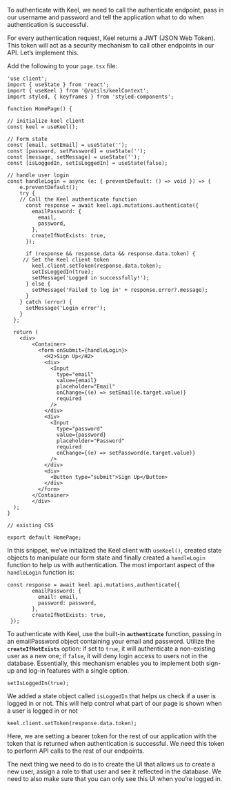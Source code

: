 To authenticate with Keel, we need to call the authenticate endpoint, pass in our username and password and tell the application what to do when authentication is successful.

For every authentication request, Keel returns a JWT (JSON Web Token). This token will act as a security mechanism to call other endpoints in our API. Let’s implement this.

Add the following to your `page.tsx` file:

```tsx {9, 21-28, 31-32}
'use client';
import { useState } from 'react';
import { useKeel } from '@/utils/keelContext';
import styled, { keyframes } from 'styled-components';

function HomePage() {

// initialize keel client
const keel = useKeel();

// Form state
const [email, setEmail] = useState('');
const [password, setPassword] = useState('');
const [message, setMessage] = useState('');
const [isLoggedIn, setIsLoggedIn] = useState(false);

// handle user login
const handleLogin = async (e: { preventDefault: () => void }) => {
    e.preventDefault();
    try {
	// Call the Keel authenticate function
      const response = await keel.api.mutations.authenticate({
        emailPassword: {
          email,
          password,
        },
        createIfNotExists: true,
      });

      if (response && response.data && response.data.token) {
	 // Set the Keel client token
        keel.client.setToken(response.data.token);
        setIsLoggedIn(true);
        setMessage('Logged in successfully!');
      } else {
        setMessage('Failed to log in' + response.error?.message);
      }
    } catch (error) {
      setMessage('Login error');
    }
  };

  return (
    <div>
        <Container>
          <form onSubmit={handleLogin}>
            <H2>Sign Up</H2>
            <div>
              <Input
                type="email"
                value={email}
                placeholder="Email"
                onChange={(e) => setEmail(e.target.value)}
                required
              />
            </div>
            <div>
              <Input
                type="password"
                value={password}
                placeholder="Password"
                required
                onChange={(e) => setPassword(e.target.value)}
              />
            </div>
            <div>
              <Button type="submit">Sign Up</Button>
            </div>
          </form>
        </Container>
        </div>
  );
}

// existing CSS

export default HomePage;
```

In this snippet, we've initialized the Keel client with `useKeel()`, created state objects to manipulate our form state and finally created a `handleLogin` function to help us with authentication. The most important aspect of the `handleLogin` function is:

```tsx
const response = await keel.api.mutations.authenticate({
        emailPassword: {
          email: email,
          password: password,
        },
        createIfNotExists: true,
 });
```

To authenticate with Keel, use the built-in **`authenticate`** function, passing in an emailPassword object containing your email and password. Utilize the **`createIfNotExists`** option: if set to `true`, it will authenticate a non-existing user as a new one; if `false`, it will deny login access to users not in the database. Essentially, this mechanism enables you to implement both sign-up and log-in features with a single option.

```tsx
setIsLoggedIn(true);
```

We added a state object called `isLoggedIn` that helps us check if a user is logged in or not. This will help control what part of our page is shown when a user is logged in or not

```tsx
keel.client.setToken(response.data.token);
```

Here, we are setting a bearer token for the rest of our application with the token that is returned when authentication is successful. We need this token to perform API calls to the rest of our endpoints.

The next thing we need to do is to create the UI that allows us to create a new user, assign a role to that user and see it reflected in the database. We need to also make sure that you can only see this UI when you’re logged in.
